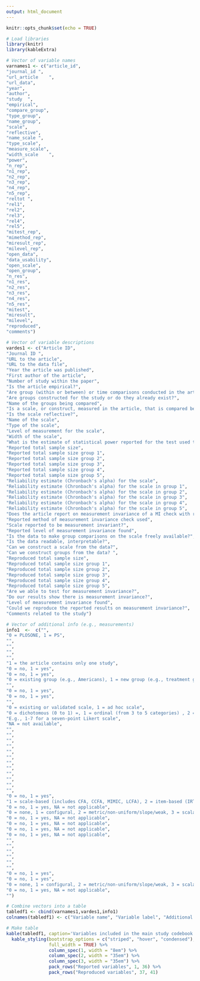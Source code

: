 ```yaml
---
output: html_document
---
```


```r
knitr::opts_chunk$set(echo = TRUE)

# Load libraries
library(knitr)
library(kableExtra)

```
```r

# Vector of variable names
varnames1 <- c("article_id",
"journal_id	",
"url_article	",
"url_data",
"year",
"author",
"study	",
"empirical",
"compare_group",
"type_group",
"name_group",
"scale",
"reflective",
"name_scale	",
"type_scale",
"measure_scale",
"width_scale	",
"power",
"n_rep",
"n1_rep",
"n2_rep",
"n3_rep",
"n4_rep",
"n5_rep",
"reltot	",
"rel1",
"rel2",
"rel3",
"rel4",
"rel5",
"mitest_rep",
"mimethod_rep",
"miresult_rep",
"milevel_rep",
"open_data",
"data_usability",
"open_scale",
"open_group",
"n_res",
"n1_res",
"n2_res",
"n3_res",
"n4_res",
"n5_res",
"mitest",
"miresult",
"milevel",
"reproduced",
"comments")

# Vector of variable descriptions
vardes1 <- c("Article ID",
"Journal ID	",
"URL to the article",
"URL to the data file",
"Year the article was published",
"First author of the article",
"Number of study within the paper",
"Is the article empirical?",
"Are group (within or between) or time comparisons conducted in the article?",
"Are groups constructed for the study or do they already exist?",
"Name of the groups being compared",
"Is a scale, or construct, measured in the article, that is compared between groups?",
"Is the scale reflective?",
"Name of the scale",
"Type of the scale",
"Level of measurement for the scale",
"Width of the scale",
"What is the estimate of statistical power reported for the test used to make the comparison?",
"Reported total sample size",
"Reported total sample size group 1",
"Reported total sample size group 2",
"Reported total sample size group 3",
"Reported total sample size group 4",
"Reported total sample size group 5",
"Reliability estimate (Chronbach's alpha) for the scale",
"Reliability estimate (Chronbach's alpha) for the scale in group 1",
"Reliability estimate (Chronbach's alpha) for the scale in group 2",
"Reliability estimate (Chronbach's alpha) for the scale in group 3",
"Reliability estimate (Chronbach's alpha) for the scale in group 4",
"Reliability estimate (Chronbach's alpha) for the scale in group 5",
"Does the article report on measurement invariance of a MI check with regard to the measured scale?",
"Reported method of measurement invariance check used",
"Scale reported to be measurement invariant?",
"Reported level of measurement invariance found",
"Is the data to make group comparisons on the scale freely available?",
"Is the data readable, interpretable?",
"Can we construct a scale from the data?",
"Can we construct groups from the data?	",
"Reproduced total sample size",
"Reproduced total sample size group 1",
"Reproduced total sample size group 2",
"Reproduced total sample size group 3",
"Reproduced total sample size group 4",
"Reproduced total sample size group 5",
"Are we able to test for measurement invariance?",
"Do our results show there is measurement invariance?",
"Level of measurement invariance found",
"Could we reproduce the reported results on measurement invariance?",
"Comments related to the study")

# Vector of additional info (e.g., measurements)
info1  <-  c("",
"0 = PLOSONE, 1 = PS",
"",
"",
"",
"",
"1 = the article contains only one study",
"0 = no, 1 = yes",
"0 = no, 1 = yes",
"0 = existing group (e.g., Americans), 1 = new group (e.g., treatment group)",
"",
"0 = no, 1 = yes",
"0 = no, 1 = yes",
"",
"0 = existing or validated scale, 1 = ad hoc scale",
"0 = dichotomous (0 to 1) =, 1 = ordinal (from 3 to 5 categories) , 2 = continous (more than 5 categories)",
"E.g., 1-7 for a seven-point Likert scale",
"NA = not available",
"",
"",
"",
"",
"",
"",
"",
"",
"",
"",
"",
"",
"0 = no, 1 = yes",
"1 = scale-based (includes CFA, CCFA, MIMIC, LCFA), 2 = item-based (IRT, LRT, logistic regression), 3 = other (in comments), NA = not applicable",
"0 = no, 1 = yes, NA = not applicable",
"0 = none, 1 = configural, 2 = metric/non-uniform/slope/weak, 3 = scalar/uniform/intercept/strong, 4 = residual/strict, 5 = partial invariance,  NA = not applicable",
"0 = no, 1 = yes, NA = not applicable",
"0 = no, 1 = yes, NA = not applicable",
"0 = no, 1 = yes, NA = not applicable",
"0 = no, 1 = yes, NA = not applicable",
"",
"",
"",
"",
"",
"",
"0 = no, 1 = yes",
"0 = no, 1 = yes",
"0 = none, 1 = configural, 2 = metric/non-uniform/slope/weak, 3 = scalar/uniform/intercept/strong, 4 = residual/strict, 5 = partial invariance",
"0 = no, 1 = yes, NA = not applicable",
"")

# Combine vectors into a table
tabledf1 <- cbind(varnames1,vardes1,info1)
colnames(tabledf1) <- c("Variable name", "Variable label", "Additional information") # column names

# Make table
kable(tabledf1, caption='Variables included in the main study codebook and a description of each variable.', booktabs=T) %>%
  kable_styling(bootstrap_options = c("striped", "hover", "condensed"),
                full_width = TRUE) %>%
                column_spec(1, width = "8em") %>% 
                column_spec(2, width = "35em") %>% 
                column_spec(3, width = "35em") %>% 
                pack_rows("Reported variables", 1, 36) %>% 
                pack_rows("Reproduced variables", 37, 41)

```

